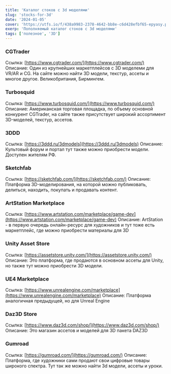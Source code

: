 ```yaml
---
title: 'Каталог стоков с 3d моделями'
slug: 'stocks-for-3d'
date: '2024-01-05'
cover: 'https://utfs.io/f/438a9983-2378-4642-bb8e-c6d428efbf65-epyasy.png'
exerp: 'Пополняемый каталог стоков с 3d моделями'
tags: ['полезное', '3D']
---
```



### CGTrader

Ссылка: [https://www.cgtrader.com/](https://www.cgtrader.com/)
Описание: Один из крупнейших маркетплейсов с 3D моделеми для VR/AR и CG. На сайте можно найти 3D модели, текстур, ассеты и многое другое. Великобритания, Бирмингем.


### Turbosquid

Ссылка: [https://www.turbosquid.com/](https://www.turbosquid.com/)
Описание: Американская торговая площадка, по объему основной конкурент CGTrader, на сайте также присутствует широкий ассортимент 3D-моделей, текстур, ассетов.


### 3DDD

Ссылка: [https://3ddd.ru/3dmodels](https://3ddd.ru/3dmodels)
Описание: Культовый форум и портал тут также можно приобрести модели. Доступен жителям РФ.


### Sketchfab

Ссылка: [https://sketchfab.com/](https://sketchfab.com/)
Описание: Платформа 3D-моделирования, на которой можно публиковать, делиться, находить, покупать и продавать контент.


### ArtStation Marketplace

Ссылка: [https://www.artstation.com/marketplace/game-dev](https://www.artstation.com/marketplace/game-dev)
Описание: ArtStation - в первую очередь онлайн-ресурс для художников и тут тоже есть маркетплейс, где можно приобрести материалы для 3D


### Unity Asset Store

Ссылка: [https://assetstore.unity.com/](https://assetstore.unity.com/)
Описание: Это платформа, где продаются в основном ассеты для Unity, но также тут можно приобрести 3D модели.


### UE4 Marketplace

Ссылка: [https://www.unrealengine.com/marketplace](https://www.unrealengine.com/marketplace)
Описание: Платформа аналогичная предыдущей, но для Unreal Engine


### Daz3D Store

Ссылка: [https://www.daz3d.com/shop/](https://www.daz3d.com/shop/)
Описание: Это магазин ассетов и моделей для 3D пакета DAZ3D


### Gumroad

Ссылка: [https://gumroad.com/](https://gumroad.com/)
Описание: Платформа, где художники сами продают свои цифровые товары широкого спектра. Тут так же можно найти 3d модели, ассеты и уроки.


